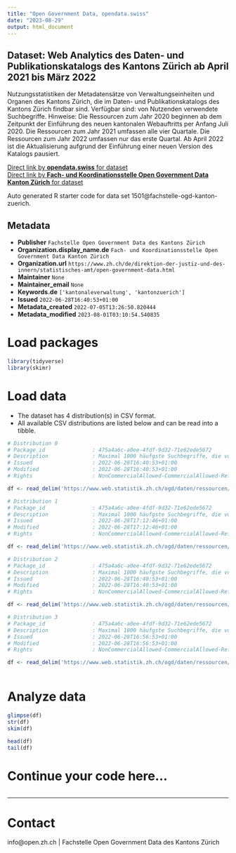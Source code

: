 ```yaml
---
title: "Open Government Data, opendata.swiss"
date: "2023-08-29"
output: html_document
---
```


## Dataset: Web Analytics des Daten- und Publikationskatalogs des Kantons Zürich ab April 2021 bis März 2022

Nutzungsstatistiken der Metadatensätze von Verwaltungseinheiten und Organen des Kantons Zürich, die im Daten- und Publikationskatalogs des Kantons Zürich findbar sind. Verfügbar sind: von Nutzenden verwendete Suchbegriffe. Hinweise: Die Ressourcen zum Jahr 2020 beginnen ab dem Zeitpunkt der Einführung des neuen kantonalen Webauftritts per Anfang Juli 2020. Die Ressourcen zum Jahr 2021 umfassen alle vier Quartale. Die Ressourcen zum Jahr 2022 umfassen nur das erste Quartal. Ab April 2022 ist die Aktualisierung aufgrund der Einführung einer neuen Version des Katalogs pausiert.

[Direct link by **opendata.swiss** for dataset](https://opendata.swiss/de/dataset/web-analytics-des-daten-und-publikationskatalogs-des-kantons-zurich-ab-april-2021-bis-marz-2022)<br>
[Direct link by **Fach- und Koordinationsstelle Open Government Data Kanton Zürich** for dataset](nan)

Auto generated R starter code for data set 1501@fachstelle-ogd-kanton-zuerich.

## Metadata

- **Publisher** `Fachstelle Open Government Data des Kantons Zürich`
- **Organization.display_name.de** `Fach- und Koordinationsstelle Open Government Data Kanton Zürich`
- **Organization.url** `https://www.zh.ch/de/direktion-der-justiz-und-des-innern/statistisches-amt/open-government-data.html`
- **Maintainer** `None`
- **Maintainer_email** `None`
- **Keywords.de** `['kantonaleverwaltung', 'kantonzuerich']`
- **Issued** `2022-06-28T16:40:53+01:00`
- **Metadata_created** `2022-07-05T13:26:50.820444`
- **Metadata_modified** `2023-08-01T03:10:54.540835`


# Load packages

```r

library(tidyverse)
library(skimr)

```

# Load data

-   The dataset has 4 distribution(s) in CSV format.
-   All available CSV distributions are listed below and can be read into a tibble.

```r

# Distribution 0
# Package_id               : 475a4a6c-a0ee-4fdf-9d32-71e62ede5672
# Description              : Maximal 1000 häufgste Suchbegriffe, die von Nutzenden im Quartal verwendet worden sind. Personennamen, Beleidigungen oder diskriminierenden Äusserungen wurden entfernt.
# Issued                   : 2022-06-28T16:40:53+01:00
# Modified                 : 2022-06-28T16:40:53+01:00
# Rights                   : NonCommercialAllowed-CommercialAllowed-ReferenceRequired

df <- read_delim('https://www.web.statistik.zh.ch/ogd/daten/ressourcen/KTZH_00001501_00002940.csv')

# Distribution 1
# Package_id               : 475a4a6c-a0ee-4fdf-9d32-71e62ede5672
# Description              : Maximal 1000 häufgste Suchbegriffe, die von Nutzenden im Quartal verwendet worden sind. Personennamen, Beleidigungen oder diskriminierenden Äusserungen wurden entfernt.
# Issued                   : 2022-06-28T17:12:46+01:00
# Modified                 : 2022-06-28T17:12:46+01:00
# Rights                   : NonCommercialAllowed-CommercialAllowed-ReferenceRequired

df <- read_delim('https://www.web.statistik.zh.ch/ogd/daten/ressourcen/KTZH_00001501_00002942.csv')

# Distribution 2
# Package_id               : 475a4a6c-a0ee-4fdf-9d32-71e62ede5672
# Description              : Maximal 1000 häufgste Suchbegriffe, die von Nutzenden im Quartal verwendet worden sind. Personennamen, Beleidigungen oder diskriminierenden Äusserungen wurden entfernt.
# Issued                   : 2022-06-28T16:40:53+01:00
# Modified                 : 2022-06-28T16:40:53+01:00
# Rights                   : NonCommercialAllowed-CommercialAllowed-ReferenceRequired

df <- read_delim('https://www.web.statistik.zh.ch/ogd/daten/ressourcen/KTZH_00001501_00002878.csv')

# Distribution 3
# Package_id               : 475a4a6c-a0ee-4fdf-9d32-71e62ede5672
# Description              : Maximal 1000 häufgste Suchbegriffe, die von Nutzenden im Quartal verwendet worden sind. Personennamen, Beleidigungen oder diskriminierenden Äusserungen wurden entfernt.
# Issued                   : 2022-06-28T16:56:53+01:00
# Modified                 : 2022-06-28T16:56:53+01:00
# Rights                   : NonCommercialAllowed-CommercialAllowed-ReferenceRequired

df <- read_delim('https://www.web.statistik.zh.ch/ogd/daten/ressourcen/KTZH_00001501_00002941.csv')



```

# Analyze data

```r

glimpse(df)
str(df)
skim(df)

head(df)
tail(df)

```

# Continue your code here...

```r

```

------------------------------------------------------------------------

# Contact

info@open.zh.ch | Fachstelle Open Government Data des Kantons Zürich
